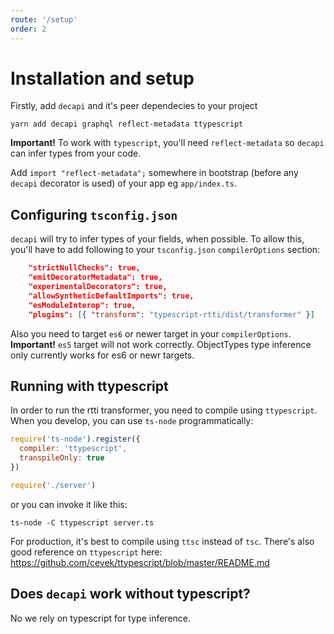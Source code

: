 ```yaml
---
route: '/setup'
order: 2
---
```


# Installation and setup

Firstly, add `decapi` and it's peer dependecies to your project

```
yarn add decapi graphql reflect-metadata ttypescript
```

**Important!** To work with `typescript`, you'll need `reflect-metadata` so `decapi` can infer types from your code.

Add `import "reflect-metadata";` somewhere in bootstrap (before any `decapi` decorator is used) of your app eg `app/index.ts`.

## Configuring `tsconfig.json`

`decapi` will try to infer types of your fields, when possible. To allow this, you'll have to add following to your `tsconfig.json` `compilerOptions` section:

```json
    "strictNullChecks": true,
    "emitDecoratorMetadata": true,
    "experimentalDecorators": true,
    "allowSyntheticDefaultImports": true,
    "esModuleInterop": true,
    "plugins": [{ "transform": "typescript-rtti/dist/transformer" }]
```

Also you need to target `es6` or newer target in your `compilerOptions`.
**Important!** `es5` target will not work correctly. ObjectTypes type inference only currently works for es6 or newr targets.

## Running with ttypescript

In order to run the rtti transformer, you need to compile using `ttypescript`.
When you develop, you can use `ts-node` programmatically:

```js
require('ts-node').register({
  compiler: 'ttypescript',
  transpileOnly: true
})

require('./server')
```

or you can invoke it like this:

```
ts-node -C ttypescript server.ts
```

For production, it's best to compile using `ttsc` instead of `tsc`.
There's also good reference on `ttypescript` here: https://github.com/cevek/ttypescript/blob/master/README.md

## Does `decapi` work without typescript?

No we rely on typescript for type inference.
